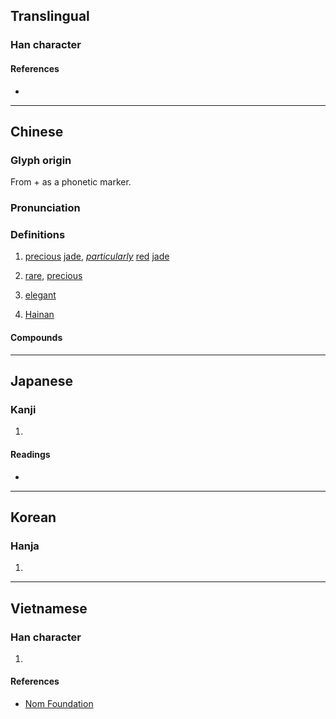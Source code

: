 {{also|琼}}
{{character info/new}}
==Translingual==

===Han character===
{{Han char|rn=96|rad=玉|as=15|sn=18|four=17147|canj=MGNBE|ids=⿰𤣩敻(HT),⿰𤣩夐(GJKV)}}

====References====
* {{Han ref|kx=0744.360|dkj=21328|dj=1153.160|hdz=21143.060|uh=74CA|ud=29898|bh=C3A3|bd=50083}}

----

==Chinese==
{{zh-forms|s=琼}}

===Glyph origin===
{{Han etym}}
From {{m|zh|𤣩||[[side]]-[[jade]]}} + {{m|zh|敻||[[distant]]}} as a phonetic marker.

===Pronunciation===
{{zh-pron
|m=qióng
|c=king4
|mn=khêng/khiông
|mn_note=khêng - literary; khiông - vernacular
|mn-t=kuang5/kuêng5
|mn-t_note=kuêng5 - Jieyang
|w=3jjion
|mc=y
|oc=y
|cat=n
}}

===Definitions===
{{zh-hanzi}}

# [[precious]] [[jade]], ''[[particularly]]'' [[red]] [[jade]]
# {{lb|zh|figurative}} [[rare]], [[precious]]
# {{lb|zh|figurative}} [[elegant]]
# {{lb|zh|abbreviation}} [[Hainan]]

====Compounds====
{{zh-der|瓊斯|布瓊布拉|仙山瓊閣|幼學瓊林|投木報瓊|投瓊|曲瓊|玉佩瓊琚|玉液瓊漿|瑤林瓊樹|瑤臺瓊室|瓊劇|瓊堆玉砌|瓊姿|瓊山|瓊崖海棠|瓊州島|瓊州|瓊州海峽|瓊廚金穴|瓊懷|瓊林|瓊林宴|瓊林玉樹|瓊林玉質|瓊林苑|瓊枝玉樹|瓊枝玉葉|瓊樓玉宇|瓊漿|瓊漿玉液|瓊漿金液|瓊琚|瓊瑤|瓊瑤樓閣|瓊瑰|瓊筵|瓊脂|瓊臺玉宇|瓊臺玉閣|瓊英|瓊華島|瓊葩|瓊軒|瓊閨繡閣|瓊音|瓊麻|碎瓊亂玉}}

----

==Japanese==

===Kanji===
{{ja-kanji|grade=|rs=玉15}}

# {{defn|lang=ja|sort=玉15}}

====Readings====
* {{ja-readings|goon=[[ぎょう]] (gyō)|kanon=[[けい]] (kei)|kun=[[たま]] (tama), [[に]] (ni)}}

----

==Korean==

===Hanja===
{{ko-hanja|hangeul=경|eumhun=|rv=gyeong|mr=kyŏng|y=kyeng}}

# {{defn|lang=ko|sort=玉15}}

----

==Vietnamese==

===Han character===
{{vi-hantu|[[quỳnh]], [[quạnh]], [[quầng]], [[quýnh]], [[quành]], [[quềnh]], [[lương]]|rs=玉15}}

# {{defn|lang=vi|sort=玉15}}

====References====
* [http://nomfoundation.org/common/nom_details.php?codepoint=74ca Nom Foundation]